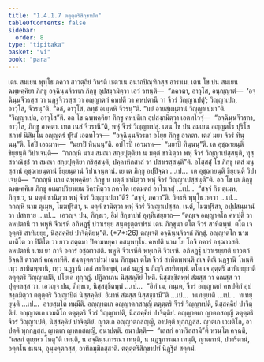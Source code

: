 ```yaml
---
title: "1.4.1.7 ตตุตฺตริสิกฺขาปท"
tableOfContents: false
sidebar:
  order: 8
type: "tipitaka"
basket: "vi"
book: "para"
---
```



<DynamicBreadcrumb />

<Division number="522" book="para">

<Paragraph number="1998" book="para">
เตน สมเยน พุทฺโธ ภควา สาวตฺถิยํ วิหรติ เชตวเน อนาถปิณฺฑิกสฺส อาราเม. เตน โข ปน สมเยน ฉพฺพคฺคิยา ภิกฺขู อจฺฉินฺนจีวรเก ภิกฺขู อุปสงฺกมิตฺวา เอวํ วทนฺติ—  “ภควตา, อาวุโส, อนุญฺญาตํ—  ‘อจฺฉินฺนจีวรสฺส วา นฏฺฐจีวรสฺส วา อญฺญาตกํ คหปตึ วา คหปตานึ วา จีวรํ วิญฺญาเปตุํ’; วิญฺญาเปถ, อาวุโส, จีวรนฺ”ติ. “อลํ, อาวุโส, ลทฺธํ อเมฺหหิ จีวรนฺ”ติ. “มยํ อายสฺมนฺตานํ วิญฺญาเปมา”ติ. “วิญฺญาเปถ, อาวุโส”ติ. อถ โข ฉพฺพคฺคิยา ภิกฺขู คหปติเก อุปสงฺกมิตฺวา เอตทโวจุํ—  “อจฺฉินฺนจีวรกา, อาวุโส, ภิกฺขู อาคตา. เทถ เนสํ จีวรานี”ติ, พหุํ จีวรํ วิญฺญาเปสุํ.
</Paragraph>

<Paragraph number="1999" book="para">
เตน โข ปน สมเยน อญฺญตโร ปุริโส สภายํ นิสินฺโน อญฺญตรํ ปุริสํ เอตทโวจ—  “อจฺฉินฺนจีวรกา อโยฺย ภิกฺขู อาคตา. เตสํ มยา จีวรํ ทินฺนนฺ”ติ. โสปิ เอวมาห—  “มยาปิ ทินฺนนฺ”ติ. อปโรปิ เอวมาห—  “มยาปิ ทินฺนนฺ”ติ. เต อุชฺฌายนฺติ ขิยฺยนฺติ วิปาเจนฺติ—  “กถญฺหิ นาม สมณา สกฺยปุตฺติยา น มตฺตํ ชานิตฺวา พหุํ จีวรํ วิญฺญาเปสฺสนฺติ, ทุสฺสวาณิชฺชํ วา สมณา สกฺยปุตฺติยา กริสฺสนฺติ, ปคฺคาหิกสาลํ วา ปสาเรสฺสนฺตี”ติ.
</Paragraph>

<Paragraph number="2000" book="para">
อโสฺสสุํ โข ภิกฺขู เตสํ มนุสฺสานํ อุชฺฌายนฺตานํ ขิยฺยนฺตานํ วิปาเจนฺตานํ. เย เต ภิกฺขู อปฺปิจฺฉา …เป…  เต อุชฺฌายนฺติ ขิยฺยนฺติ วิปาเจนฺติ—  “กถญฺหิ นาม ฉพฺพคฺคิยา ภิกฺขู น มตฺตํ ชานิตฺวา พหุํ จีวรํ วิญฺญาเปสฺสนฺตี”ติ.
</Paragraph>

<Paragraph number="2001" book="para">
อถ โข เต ภิกฺขู ฉพฺพคฺคิเย ภิกฺขู อเนกปริยาเยน วิครหิตฺวา ภควโต เอตมตฺถํ อาโรเจสุํ …เป…  “สจฺจํ กิร ตุเมฺห, ภิกฺขเว, น มตฺตํ ชานิตฺวา พหุํ จีวรํ วิญฺญาเปถา”ติ? “สจฺจํ, ภควา”ติ. วิครหิ พุทฺโธ ภควา …เป…  กถญฺหิ นาม ตุเมฺห, โมฆปุริสา, น มตฺตํ ชานิตฺวา พหุํ จีวรํ วิญฺญาเปสฺสถ. เนตํ, โมฆปุริสา, อปฺปสนฺนานํ วา ปสาทาย …เป…  เอวญฺจ ปน, ภิกฺขเว, อิมํ สิกฺขาปทํ อุทฺทิเสยฺยาถ—
</Paragraph>

</Division>
<Division number="523" book="para">

<Paragraph number="2002" book="para">
<Emphasis>“ตญฺเจ อญฺญาตโก คหปติ วา คหปตานี วา พหูหิ จีวเรหิ อภิหฏฺฐุํ ปวาเรยฺย สนฺตรุตฺตรปรมํ เตน ภิกฺขุนา ตโต จีวรํ สาทิตพฺพํ. ตโต เจ อุตฺตริ สาทิเยยฺย, นิสฺสคฺคิยํ ปาจิตฺติยนฺ”</Emphasis>ติ. (*7*:<Emphasis>26</Emphasis>)
</Paragraph>

</Division>
<Division number="524" book="para">

<Paragraph number="2003" book="para">
<Emphasis>ตญฺเจ</Emphasis>ติ อจฺฉินฺนจีวรกํ ภิกฺขุํ.
</Paragraph>

<Paragraph number="2004" book="para">
<Emphasis>อญฺญาตโก</Emphasis> นาม มาติโต วา ปิติโต วา ยาว สตฺตมา ปิตามหยุคา อสมฺพทฺโธ.
</Paragraph>

<Paragraph number="2005" book="para">
<Emphasis>คหปติ</Emphasis> นาม โย โกจิ อคารํ อชฺฌาวสติ.
</Paragraph>

<Paragraph number="2006" book="para">
<Emphasis>คหปตานี</Emphasis> นาม ยา กาจิ อคารํ อชฺฌาวสติ.
</Paragraph>

<Paragraph number="2007" book="para">
<Emphasis>พหูหิ จีวเรหี</Emphasis>ติ พหุเกหิ จีวเรหิ.
</Paragraph>

<Paragraph number="2008" book="para">
<Emphasis>อภิหฏฺฐุํ ปวาเรยฺยา</Emphasis>ติ ยาวตกํ อิจฺฉสิ ตาวตกํ คณฺหาหีติ.
</Paragraph>

<Paragraph number="2009" book="para">
<Emphasis>สนฺตรุตฺตรปรมํ เตน ภิกฺขุนา ตโต จีวรํ สาทิตพฺพนฺ</Emphasis>ติ สเจ ตีณิ นฏฺฐานิ โหนฺติ เทฺว สาทิตพฺพานิ, เทฺว นฏฺฐานิ เอกํ สาทิตพฺพํ, เอกํ นฏฺฐํ น กิญฺจิ สาทิตพฺพํ.
</Paragraph>

<Paragraph number="2010" book="para">
<Emphasis>ตโต เจ อุตฺตริ สาทิเยยฺยา</Emphasis>ติ ตตุตฺตริ วิญฺญาเปติ, ปโยเค ทุกฺกฏํ. ปฏิลาเภน นิสฺสคฺคิยํ โหติ. นิสฺสชฺชิตพฺพํ สํฆสฺส วา คณสฺส วา ปุคฺคลสฺส วา. เอวญฺจ ปน, ภิกฺขเว, นิสฺสชฺชิตพฺพํ …เป…  “อิทํ เม, ภนฺเต, จีวรํ อญฺญาตกํ คหปติกํ อุปสงฺกมิตฺวา ตตุตฺตริ วิญฺญาปิตํ นิสฺสคฺคิยํ. อิมาหํ สํฆสฺส นิสฺสชฺชามี”ติ …เป…  ทเทยฺยาติ …เป…  ทเทยฺยุนฺติ …เป…  อายสฺมโต ทมฺมีติ.
</Paragraph>

</Division>
<Division number="525" book="para">

<Paragraph number="2011" book="para">
อญฺญาตเก อญฺญาตกสญฺญี ตตุตฺตริ จีวรํ วิญฺญาเปติ, นิสฺสคฺคิยํ ปาจิตฺติยํ. อญฺญาตเก เวมติโก ตตุตฺตริ จีวรํ วิญฺญาเปติ, นิสฺสคฺคิยํ ปาจิตฺติยํ. อญฺญาตเก ญาตกสญฺญี ตตุตฺตริ จีวรํ วิญฺญาเปติ, นิสฺสคฺคิยํ ปาจิตฺติยํ.
</Paragraph>

<Paragraph number="2012" book="para">
ญาตเก อญฺญาตกสญฺญี, อาปตฺติ ทุกฺกฏสฺส. ญาตเก เวมติโก, อาปตฺติ ทุกฺกฏสฺส. ญาตเก ญาตกสญฺญี, อนาปตฺติ.
</Paragraph>

</Division>
<Division number="526" book="para">

<Paragraph number="2013" book="para">
อนาปตฺติ—  “เสสกํ อาหริสฺสามี”ติ หรนฺโต คจฺฉติ, “เสสกํ ตุเยฺหว โหตู”ติ เทนฺติ, น อจฺฉินฺนการณา เทนฺติ, น นฏฺฐการณา เทนฺติ, ญาตกานํ, ปวาริตานํ, อตฺตโน ธเนน, อุมฺมตฺตกสฺส, อาทิกมฺมิกสฺสาติ.

</Paragraph>
</Division>

<Paragraph number="2014" type="center" book="para">
ตตุตฺตริสิกฺขาปทํ นิฏฺฐิตํ สตฺตมํ.
</Paragraph>